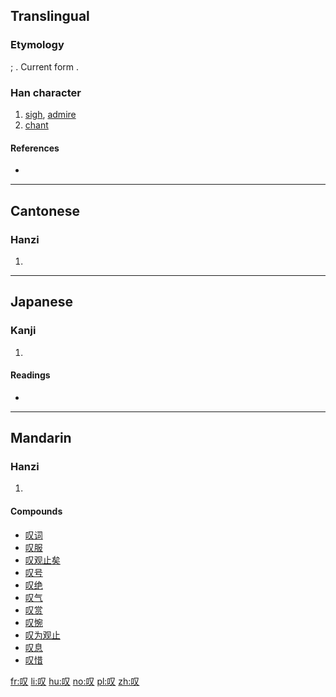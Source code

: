 {{also|嘆|歎}}
==Translingual==
{{zh-hanzi-box|叹|[[嘆]] [[歎]]}}
===Etymology===
{{Han simp|嘆|f=𦰩|t=又}}; {{Han simp|歎|f=𦰩|t=口|f2=欠|t2=又}}.
Current form {{Han compound|口|又}}.

===Han character===
{{Han char|rn=30|rad=口|as=02|sn=5|four=|canj=RE|ids=⿰口又}}

# [[sigh]], [[admire]]
# [[chant]]

====References====
* {{Han ref|kx=0174.091|dkj=03265|dj=0386.050|hdz=10575.040|uh=53F9|ud=21497}}

----

==Cantonese==

===Hanzi===
{{yue-hanzi|jyut=taan3|y=taan3|tra=嘆}}

# {{defn|lang=yue|sort=口02}}

----

==Japanese==

===Kanji===
{{ja-kanji|grade=|rs=口02}}

# {{defn|lang=ja|sort=口02}}

====Readings====
* {{ja-readings|on=|kun=[[いう]] (iu)}}

----

==Mandarin==

===Hanzi===
{{cmn-hanzi|tra=嘆|pin=[[tàn]] ([[tan4]])|wg=t'an<sup>4</sup>}}

# {{defn|lang=cmn|sort=口02}}

====Compounds====
* [[叹词]]
* [[叹服]]
* [[叹观止矣]]
* [[叹号]]
* [[叹绝]]
* [[叹气]]
* [[叹赏]]
* [[叹惋]]
* [[叹为观止]]
* [[叹息]]
* [[叹惜]]

[[fr:叹]]
[[li:叹]]
[[hu:叹]]
[[no:叹]]
[[pl:叹]]
[[zh:叹]]